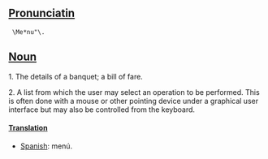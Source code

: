 ==[[Pronunciatin]]== 
  \Me*nu"\.

==[[Noun]]== 

1. The details of a banquet; a bill of fare.

2. A list from which the user may select an operation to be performed. This is often done with a mouse or other pointing device under a graphical user interface but may also be controlled from the keyboard.

====[[Translation]]====

*[[Spanish]]: menú.